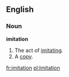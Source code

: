 ==English==

===Noun=== 
'''imitation'''
# The act of [[imitate|imitating]].
# A [[copy]].

[[fr:imitation]]
[[pl:Imitation]]